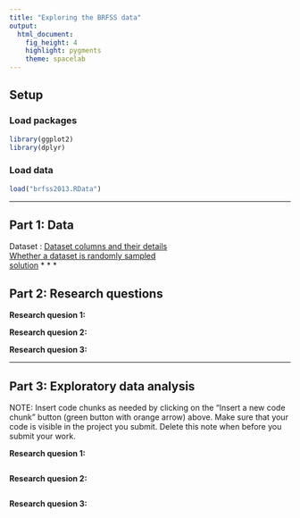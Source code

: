 ```yaml
---
title: "Exploring the BRFSS data"
output: 
  html_document: 
    fig_height: 4
    highlight: pygments
    theme: spacelab
---
```


## Setup

### Load packages

```r
library(ggplot2)
library(dplyr)
```

### Load data
```r
load("brfss2013.RData")
```



* * *

## Part 1: Data
Dataset : [Dataset columns and their details](https://d3c33hcgiwev3.cloudfront.net/_e34476fda339107329fc316d1f98e042_brfss_codebook.html?Expires=1541116800&Signature=BD8jCGrLBjkXRiuI08qinyDD3fvQ4L3ItOJYVWTWNxyJUm7jxqwQtXspJYMsECYzqbPp-65T1aBFb5x0s6t-8jXhlL0tIzP1XHTfQOuSxS3APHNueh4lluL6UOeb06B6A3CD6tki3uYgaqwfJ-JT0ElzPhHYvSf2e4iVpVcEkzU_&Key-Pair-Id=APKAJLTNE6QMUY6HBC5A) 
<br>
[Whether a dataset is randomly sampled](https://www.quora.com/How-do-I-know-if-a-sample-from-a-population-is-a-random-sample-without-making-any-assumptions-on-the-distribution-of-the-population)<br>
[solution](https://github.com/bhunkeler/DataScienceCoursera/blob/master/Statistics%20-%20Duke%20University/001_Introduction_to_Probability_and_Data/Week%205/Lab/Project5/intro_data_prob_project.Rmd)
* * *

## Part 2: Research questions

**Research quesion 1:**

**Research quesion 2:**

**Research quesion 3:**


* * *

## Part 3: Exploratory data analysis

NOTE: Insert code chunks as needed by clicking on the "Insert a new code chunk" 
button (green button with orange arrow) above. Make sure that your code is visible
in the project you submit. Delete this note when before you submit your work.

**Research quesion 1:**

```r

```



**Research quesion 2:**

```r

```



**Research quesion 3:**

```r

```

